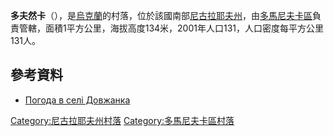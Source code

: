 {{coord|47|48|17|N|30|47|58|E|scale:100000|display=title}}

'''多夫然卡'''（{{lang-uk|Довжанка}}），是[[烏克蘭|烏克蘭]]的村落，位於該國南部[[尼古拉耶夫州|尼古拉耶夫州]]，由[[多馬尼夫卡區|多馬尼夫卡區]]負責管轄，面積1平方公里，海拔高度134米，2001年人口131，人口密度每平方公里131人。

==參考資料==
* [http://weather.in.ua/ua/nikolaevskaja/7062 Погода в селі Довжанка]{{Wayback|url=http://weather.in.ua/ua/nikolaevskaja/7062 |date=20160606220522 }}

[[Category:尼古拉耶夫州村落|Category:尼古拉耶夫州村落]]
[[Category:多馬尼夫卡區村落|Category:多馬尼夫卡區村落]]


{{Mykolaiv-geo-stub}}